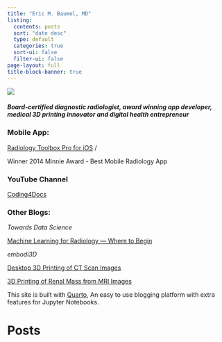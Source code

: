 ```yaml
---
title: "Eric M. Baumel, MD"
listing:
  contents: posts
  sort: "date desc"
  type: default
  categories: true
  sort-ui: false
  filter-ui: false
page-layout: full
title-block-banner: true
---
```


::: {.grid}

::: {.g-col-4}
![](Eric_Baumel.png)


##### Board-certified diagnostic radiologist, award winning app developer, medical 3D printing innovator and digital health entrepreneur

:::

::: {.g-col-8}

### Mobile App:

[Radiology Toolbox Pro for iOS](https://apps.apple.com/us/app/radiology-toolbox-pro/id466281848) / 

Winner 2014 Minnie Award - Best Mobile Radiology App

### YouTube Channel
[Coding4Docs](https://www.youtube.com/channel/UC2zrSPvTm1Kf5_CgaTAvMiA)

### Other Blogs:

*Towards Data Science*

[Machine Learning for Radiology — Where to Begin](https://medium.com/data-science/machine-learning-for-radiology-where-to-begin-3a205db8718f)


*embodi3D*

[Desktop 3D Printing of CT Scan Images](https://www.embodi3d.com/blogs/entry/124-desktop-3d-printing-of-ct-scan-images/)

[3D Printing of Renal Mass from MRI Images](https://www.embodi3d.com/blogs/entry/268-3d-printing-of-renal-mass-from-mri-images/)

This site is built with [Quarto](https://quarto.org/), An easy to use blogging platform with extra features for Jupyter Notebooks.
:::


:::



# Posts
